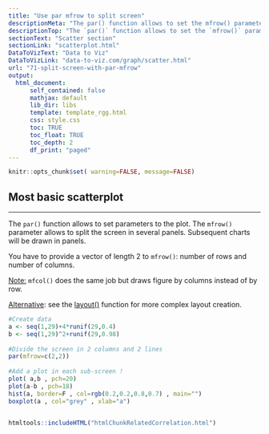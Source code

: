 ```yaml
---
title: "Use par mfrow to split screen"
descriptionMeta: "The par() function allows to set the mfrow() parameters to cut the charting window in several section."
descriptionTop: "The `par()` function allows to set the `mfrow()` parameters to cut the charting window in several section."
sectionText: "Scatter section"
sectionLink: "scatterplot.html"
DataToVizText: "Data to Viz"
DataToVizLink: "data-to-viz.com/graph/scatter.html"
url: "71-split-screen-with-par-mfrow"
output:
  html_document:
      self_contained: false    
      mathjax: default
      lib_dir: libs
      template: template_rgg.html
      css: style.css
      toc: TRUE
      toc_float: TRUE
      toc_depth: 2
      df_print: "paged"
---
```



```r
knitr::opts_chunk$set( warning=FALSE, message=FALSE)
```

<div class="container">




# Most basic scatterplot
***

<div class = "row">

<div class = "col-md-6  col-sm-12 align-self-center">

The `par()` function allows to set parameters to the plot. The `mfrow()` parameter allows to split the screen in several panels. Subsequent charts will be drawn in panels.

You have to provide a vector of length 2 to `mfrow()`: number of rows and number of columns.

<u>Note:</u> `mfcol()` does the same job but draws figure by columns instead of by row.

<u>Alternative</u>: see the [layout()](75-split-screen-with-layout.html) function for more complex layout creation.

</div>


<div class = "col-md-6  col-sm-12">

```r
#Create data
a <- seq(1,29)+4*runif(29,0.4)
b <- seq(1,29)^2+runif(29,0.98)
 
#Divide the screen in 2 columns and 2 lines
par(mfrow=c(2,2))
 
#Add a plot in each sub-screen !
plot( a,b , pch=20)
plot(a-b , pch=18)
hist(a, border=F , col=rgb(0.2,0.2,0.8,0.7) , main="")
boxplot(a , col="grey" , xlab="a")
```
</div>
</div>



```r
```










<!-- Close container -->
</div>




```r
htmltools::includeHTML("htmlChunkRelatedCorrelation.html")
```
